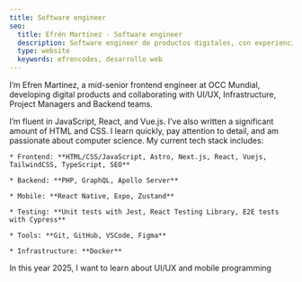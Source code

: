 ```yaml
---
title: Software engineer
seo:
  title: Efrén Martínez - Software engineer
  description: Software engineer de productos digitales, con experiencia en React, React Native, Vuejs, Next.js, TypeScript, Tailwind CSS, GraphQL.
  type: website
  keywords: efrencodes, desarrollo web
---
```


I’m Efren Martinez, a mid-senior frontend engineer at OCC Mundial, developing digital products and collaborating with UI/UX, Infrastructure, Project Managers and Backend teams.

I’m fluent in JavaScript, React, and Vue.js. I’ve also written a significant amount of HTML and CSS. I learn quickly, pay attention to detail, and am passionate about computer science.
My current tech stack includes:

    * Frontend: **HTML/CSS/JavaScript, Astro, Next.js, React, Vuejs, TailwindCSS, TypeScript, SEO**

    * Backend: **PHP, GraphQL, Apollo Server**

    * Mobile: **React Native, Expo, Zustand**

    * Testing: **Unit tests with Jest, React Testing Library, E2E tests with Cypress**

    * Tools: **Git, GitHub, VSCode, Figma**

    * Infrastructure: **Docker**

In this year 2025, I want to learn about UI/UX and mobile programming
